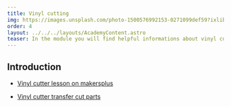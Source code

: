 ```yaml
---
title: Vinyl cutting
img: https://images.unsplash.com/photo-1500576992153-0271099def59?ixlib=rb-4.0.3&ixid=MnwxMjA3fDB8MHxwaG90by1wYWdlfHx8fGVufDB8fHx8&auto=format&fit=crop&w=2069&q=80
order: 4
layout: ../../../layouts/AcademyContent.astro
teaser: In the module you will find helpful informations about vinyl cutting.
---
```


## Introduction
 
- <a href="https://www.makersplus.eu/vinyl-cutter/" target="_blank" rel="noopener noreferrer">Vinyl cutter lesson on makersplus</a>

- <a href="http://fabacademy.org/2020/labs/techworks/students/aziz-wadi/assignments/week04/#cutting-on-the-vinyl-cutter" target="_blank" rel="noopener noreferrer">Vinyl cutter transfer cut parts</a>